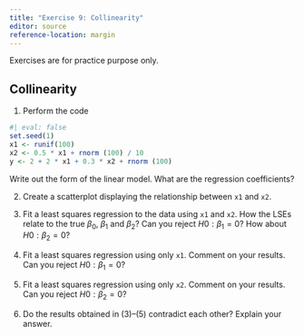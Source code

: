 ```yaml
---
title: "Exercise 9: Collinearity"
editor: source
reference-location: margin
---
```


::: callout-note
Exercises are for practice purpose only.
:::


## Collinearity

<!-- ISL 3.14 -->

1. Perform the code

```r
#| eval: false
set.seed(1)
x1 <- runif(100)
x2 <- 0.5 * x1 + rnorm (100) / 10
y <- 2 + 2 * x1 + 0.3 * x2 + rnorm (100)
```


  Write out the form of the linear model. What are the regression coefficients?


2. Create a scatterplot displaying the relationship between `x1` and `x2`.


3. Fit a least squares regression to the data using `x1` and `x2`. How the LSEs relate to the true $\beta_0$, $\beta_1$ and $\beta_2$? Can you reject $H0 : \beta_1 = 0$? How about $H0 : \beta_2 = 0$?


4. Fit a least squares regression using only `x1`. Comment on your results. Can you reject $H0 : \beta_1 = 0$?


5. Fit a least squares regression using only `x2`. Comment on your results. Can you reject $H0 : \beta_2 = 0$?


6. Do the results obtained in (3)–(5) contradict each other? Explain your answer.
